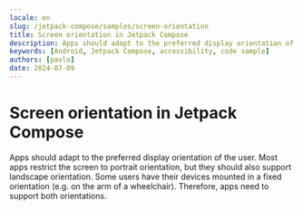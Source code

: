 ```yaml
---
locale: en
slug: /jetpack-compose/samples/screen-orientation
title: Screen orientation in Jetpack Compose
description: Apps should adapt to the preferred display orientation of the user.
keywords: [Android, Jetpack Compose, accessibility, code sample]
authors: [pavlo]
date: 2024-07-09
---
```


# Screen orientation in Jetpack Compose

Apps should adapt to the preferred display orientation of the user. Most apps restrict the screen to portrait orientation, but they should also support landscape orientation. Some users have their devices mounted in a fixed orientation (e.g. on the arm of a wheelchair). Therefore, apps need to support both orientations.

<CodeSample id="screen-orientation" platform="compose" locale="en"/>
